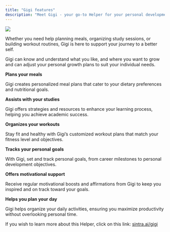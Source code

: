 ```yaml
---
title: "Gigi features"
description: "Meet Gigi - your go-to Helper for your personal development."
--- 
```


![](https://downloads.intercomcdn.com/i/o/1114404077/a67e9aba3c4c14b6bbbea682/image.png?expires=1754573400&signature=a284d396608c7e4d4acbec31fcc0b5b6deebb039204a1c649c9e69460a1d6d2c&req=dSEmEs1%2BmYFYXvMW1HO4zeNxHcKv2GbcVtQ537Y%2BsgMYIvgtdk1zjw13i99r%0A56tT%0A)

Whether you need help planning meals, organizing study sessions, or building workout routines, Gigi is here to support your journey to a better self. 

Gigi can know and understand what you like, and where you want to grow and can adjust your personal growth plans to suit your individual needs.


**Plans your meals**

Gigi creates personalized meal plans that cater to your dietary preferences and nutritional goals.

**Assists with your studies**

Gigi offers strategies and resources to enhance your learning process, helping you achieve academic success.

**Organizes your workouts**

Stay fit and healthy with Gigi’s customized workout plans that match your fitness level and objectives.

**Tracks your personal goals**

With Gigi, set and track personal goals, from career milestones to personal development objectives.

**Offers motivational support**

Receive regular motivational boosts and affirmations from Gigi to keep you inspired and on track toward your goals.

**Helps you plan your day**

Gigi helps organize your daily activities, ensuring you maximize productivity without overlooking personal time.

If you wish to learn more about this Helper, click on this link: [sintra.ai/gigi](https://sintra.ai/gigi)